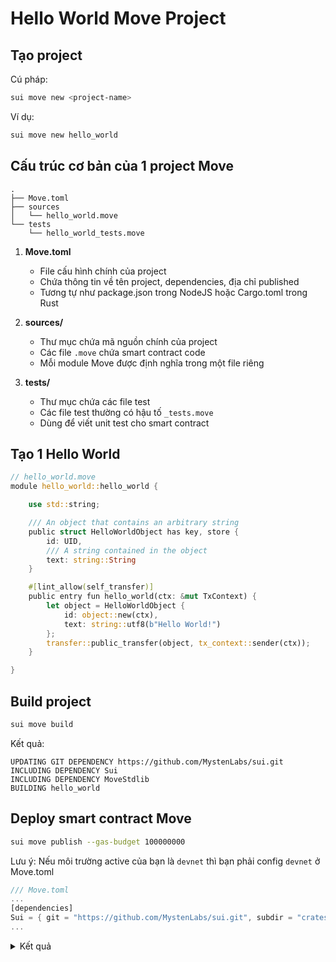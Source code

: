 # Hello World Move Project 



## Tạo project 

Cú pháp: 

```bash
sui move new <project-name>
```

Ví dụ: 
```bash
sui move new hello_world
```


## Cấu trúc cơ bản của 1 project Move 

```
.
├── Move.toml
├── sources
│   └── hello_world.move
└── tests
    └── hello_world_tests.move
```

1. **Move.toml**
   - File cấu hình chính của project
   - Chứa thông tin về tên project, dependencies, địa chỉ published
   - Tương tự như package.json trong NodeJS hoặc Cargo.toml trong Rust

2. **sources/**
   - Thư mục chứa mã nguồn chính của project
   - Các file `.move` chứa smart contract code
   - Mỗi module Move được định nghĩa trong một file riêng

3. **tests/**
   - Thư mục chứa các file test
   - Các file test thường có hậu tố `_tests.move`
   - Dùng để viết unit test cho smart contract


## Tạo 1 Hello World

```rust
// hello_world.move
module hello_world::hello_world {

    use std::string;

    /// An object that contains an arbitrary string
    public struct HelloWorldObject has key, store {
        id: UID,
        /// A string contained in the object
        text: string::String
    }

    #[lint_allow(self_transfer)]
    public entry fun hello_world(ctx: &mut TxContext) {
        let object = HelloWorldObject {
            id: object::new(ctx),
            text: string::utf8(b"Hello World!")
        };
        transfer::public_transfer(object, tx_context::sender(ctx));
    }

}
```

## Build project

```bash
sui move build
```

Kết quả: 
```
UPDATING GIT DEPENDENCY https://github.com/MystenLabs/sui.git
INCLUDING DEPENDENCY Sui
INCLUDING DEPENDENCY MoveStdlib
BUILDING hello_world
```

## Deploy smart contract Move

```bash
sui move publish --gas-budget 100000000
```

Lưu ý: Nếu môi trường active của bạn là `devnet` thì bạn phải config `devnet` ở Move.toml 


```rust
/// Move.toml
...
[dependencies]
Sui = { git = "https://github.com/MystenLabs/sui.git", subdir = "crates/sui-framework/packages/sui-framework", rev = "framework/devnet" }
...
```


<details>
  <summary>Kết quả</summary>
```bash
Transaction Digest: 2zSX9dfsMUAAG8qYtGHy7scXM2d4jgEurohHrSUtYrGB
╭──────────────────────────────────────────────────────────────────────────────────────────────────────────────╮
│ Transaction Data                                                                                             │
├──────────────────────────────────────────────────────────────────────────────────────────────────────────────┤
│ Sender: 0x9d38536027abeec2274f2b750fadba202174da9fbd9fa75a760ee99c8b3ad82f                                   │
│ Gas Owner: 0x9d38536027abeec2274f2b750fadba202174da9fbd9fa75a760ee99c8b3ad82f                                │
│ Gas Budget: 100000000 MIST                                                                                   │
│ Gas Price: 1000 MIST                                                                                         │
│ Gas Payment:                                                                                                 │
│  ┌──                                                                                                         │
│  │ ID: 0x9f830e09ef34783e7fba678030a7e2dafce5a8bef1012b4e27fad06d70db1b70                                    │
│  │ Version: 7                                                                                                │
│  │ Digest: 68NHQhDagzFW3US6hxqwo5Kg948M7pgmq6akHU5aMXVR                                                      │
│  └──                                                                                                         │
│                                                                                                              │
│ Transaction Kind: Programmable                                                                               │
│ ╭──────────────────────────────────────────────────────────────────────────────────────────────────────────╮ │
│ │ Input Objects                                                                                            │ │
│ ├──────────────────────────────────────────────────────────────────────────────────────────────────────────┤ │
│ │ 0   Pure Arg: Type: address, Value: "0x9d38536027abeec2274f2b750fadba202174da9fbd9fa75a760ee99c8b3ad82f" │ │
│ ╰──────────────────────────────────────────────────────────────────────────────────────────────────────────╯ │
│ ╭─────────────────────────────────────────────────────────────────────────╮                                  │
│ │ Commands                                                                │                                  │
│ ├─────────────────────────────────────────────────────────────────────────┤                                  │
│ │ 0  Publish:                                                             │                                  │
│ │  ┌                                                                      │                                  │
│ │  │ Dependencies:                                                        │                                  │
│ │  │   0x0000000000000000000000000000000000000000000000000000000000000001 │                                  │
│ │  │   0x0000000000000000000000000000000000000000000000000000000000000002 │                                  │
│ │  └                                                                      │                                  │
│ │                                                                         │                                  │
│ │ 1  TransferObjects:                                                     │                                  │
│ │  ┌                                                                      │                                  │
│ │  │ Arguments:                                                           │                                  │
│ │  │   Result 0                                                           │                                  │
│ │  │ Address: Input  0                                                    │                                  │
│ │  └                                                                      │                                  │
│ ╰─────────────────────────────────────────────────────────────────────────╯                                  │
│                                                                                                              │
│ Signatures:                                                                                                  │
│    h2foMg640sscAuasItZSOGtBy0GXMouFgvBQwjUK0X0ERJv4YhS2a0tSoVguI50lWOUmd58kKApa4CQ8x72WCw==                  │
│                                                                                                              │
╰──────────────────────────────────────────────────────────────────────────────────────────────────────────────╯
╭───────────────────────────────────────────────────────────────────────────────────────────────────╮
│ Transaction Effects                                                                               │
├───────────────────────────────────────────────────────────────────────────────────────────────────┤
│ Digest: 2zSX9dfsMUAAG8qYtGHy7scXM2d4jgEurohHrSUtYrGB                                              │
│ Status: Success                                                                                   │
│ Executed Epoch: 10                                                                                │
│                                                                                                   │
│ Created Objects:                                                                                  │
│  ┌──                                                                                              │
│  │ ID: 0x431b31b72639bff5109fcb23656f8891d4a98324eb146126d7d8526a7bc0c4dd                         │
│  │ Owner: Immutable                                                                               │
│  │ Version: 1                                                                                     │
│  │ Digest: 6zsDSiib5Yk2vAeGhLapFiKTUpHGicPoe8xPrasVghM                                            │
│  └──                                                                                              │
│  ┌──                                                                                              │
│  │ ID: 0xcd9f8e96341ee1d5f30e2880002b06a1a80f50c4630552e0c6e9ec7e004ff912                         │
│  │ Owner: Account Address ( 0x9d38536027abeec2274f2b750fadba202174da9fbd9fa75a760ee99c8b3ad82f )  │
│  │ Version: 8                                                                                     │
│  │ Digest: F4WUtwwV7ymL7dFQnqX4T6AiRkbP2ukzoxDcsFBjrcbV                                           │
│  └──                                                                                              │
│ Mutated Objects:                                                                                  │
│  ┌──                                                                                              │
│  │ ID: 0x9f830e09ef34783e7fba678030a7e2dafce5a8bef1012b4e27fad06d70db1b70                         │
│  │ Owner: Account Address ( 0x9d38536027abeec2274f2b750fadba202174da9fbd9fa75a760ee99c8b3ad82f )  │
│  │ Version: 8                                                                                     │
│  │ Digest: ECftyjH5LM4JcXEsLtMmHdiRYEobMA417ZF8w3nnQUvp                                           │
│  └──                                                                                              │
│ Gas Object:                                                                                       │
│  ┌──                                                                                              │
│  │ ID: 0x9f830e09ef34783e7fba678030a7e2dafce5a8bef1012b4e27fad06d70db1b70                         │
│  │ Owner: Account Address ( 0x9d38536027abeec2274f2b750fadba202174da9fbd9fa75a760ee99c8b3ad82f )  │
│  │ Version: 8                                                                                     │
│  │ Digest: ECftyjH5LM4JcXEsLtMmHdiRYEobMA417ZF8w3nnQUvp                                           │
│  └──                                                                                              │
│ Gas Cost Summary:                                                                                 │
│    Storage Cost: 7911600 MIST                                                                     │
│    Computation Cost: 1000000 MIST                                                                 │
│    Storage Rebate: 978120 MIST                                                                    │
│    Non-refundable Storage Fee: 9880 MIST                                                          │
│                                                                                                   │
│ Transaction Dependencies:                                                                         │
│    V58JkCa5qyDaoRoUrsGjn8kaH6tLhrvbfDkQG7TczWt                                                    │
│    9a5y4cEDXa6piUnWAm1pah5JvxkwfJWHSx1NPg6ctaar                                                   │
╰───────────────────────────────────────────────────────────────────────────────────────────────────╯
╭─────────────────────────────╮
│ No transaction block events │
╰─────────────────────────────╯

╭──────────────────────────────────────────────────────────────────────────────────────────────────╮
│ Object Changes                                                                                   │
├──────────────────────────────────────────────────────────────────────────────────────────────────┤
│ Created Objects:                                                                                 │
│  ┌──                                                                                             │
│  │ ObjectID: 0xcd9f8e96341ee1d5f30e2880002b06a1a80f50c4630552e0c6e9ec7e004ff912                  │
│  │ Sender: 0x9d38536027abeec2274f2b750fadba202174da9fbd9fa75a760ee99c8b3ad82f                    │
│  │ Owner: Account Address ( 0x9d38536027abeec2274f2b750fadba202174da9fbd9fa75a760ee99c8b3ad82f ) │
│  │ ObjectType: 0x2::package::UpgradeCap                                                          │
│  │ Version: 8                                                                                    │
│  │ Digest: F4WUtwwV7ymL7dFQnqX4T6AiRkbP2ukzoxDcsFBjrcbV                                          │
│  └──                                                                                             │
│ Mutated Objects:                                                                                 │
│  ┌──                                                                                             │
│  │ ObjectID: 0x9f830e09ef34783e7fba678030a7e2dafce5a8bef1012b4e27fad06d70db1b70                  │
│  │ Sender: 0x9d38536027abeec2274f2b750fadba202174da9fbd9fa75a760ee99c8b3ad82f                    │
│  │ Owner: Account Address ( 0x9d38536027abeec2274f2b750fadba202174da9fbd9fa75a760ee99c8b3ad82f ) │
│  │ ObjectType: 0x2::coin::Coin<0x2::sui::SUI>                                                    │
│  │ Version: 8                                                                                    │
│  │ Digest: ECftyjH5LM4JcXEsLtMmHdiRYEobMA417ZF8w3nnQUvp                                          │
│  └──                                                                                             │
│ Published Objects:                                                                               │
│  ┌──                                                                                             │
│  │ PackageID: 0x431b31b72639bff5109fcb23656f8891d4a98324eb146126d7d8526a7bc0c4dd                 │
│  │ Version: 1                                                                                    │
│  │ Digest: 6zsDSiib5Yk2vAeGhLapFiKTUpHGicPoe8xPrasVghM                                           │
│  │ Modules: hello_world                                                                          │
│  └──                                                                                             │
╰──────────────────────────────────────────────────────────────────────────────────────────────────╯
╭───────────────────────────────────────────────────────────────────────────────────────────────────╮
│ Balance Changes                                                                                   │
├───────────────────────────────────────────────────────────────────────────────────────────────────┤
│  ┌──                                                                                              │
│  │ Owner: Account Address ( 0x9d38536027abeec2274f2b750fadba202174da9fbd9fa75a760ee99c8b3ad82f )  │
│  │ CoinType: 0x2::sui::SUI                                                                        │
│  │ Amount: -7933480                                                                               │
│  └──                                                                                              │
╰───────────────────────────────────────────────────────────────────────────────────────────────────╯
```
</details>


## Call smart contract

Cú pháp: 
```bash
sui client call --module <module> --function <function> --package <package-id> --gas-budget <gas-budget>
```

Ví dụ:


```bash
sui client call --module hello_world --function hello_world --package 0x431b31b72639bff5109fcb23656f8891d4a98324eb146126d7d8526a7bc0c4dd --gas-budget 100000000
```


<details>
  <summary>Kết quả</summary>
```bash
Transaction Digest: 4D9a4ZDxfKKPcwwKxj6Ei8TjhZoeW4q3ryTifs9cusTZ
╭─────────────────────────────────────────────────────────────────────────────────────────────╮
│ Transaction Data                                                                            │
├─────────────────────────────────────────────────────────────────────────────────────────────┤
│ Sender: 0x9d38536027abeec2274f2b750fadba202174da9fbd9fa75a760ee99c8b3ad82f                  │
│ Gas Owner: 0x9d38536027abeec2274f2b750fadba202174da9fbd9fa75a760ee99c8b3ad82f               │
│ Gas Budget: 100000000 MIST                                                                  │
│ Gas Price: 1000 MIST                                                                        │
│ Gas Payment:                                                                                │
│  ┌──                                                                                        │
│  │ ID: 0x9f830e09ef34783e7fba678030a7e2dafce5a8bef1012b4e27fad06d70db1b70                   │
│  │ Version: 8                                                                               │
│  │ Digest: ECftyjH5LM4JcXEsLtMmHdiRYEobMA417ZF8w3nnQUvp                                     │
│  └──                                                                                        │
│                                                                                             │
│ Transaction Kind: Programmable                                                              │
│   No input objects for this transaction                                                     │
│ ╭──────────────────────────────────────────────────────────────────────────────────╮        │
│ │ Commands                                                                         │        │
│ ├──────────────────────────────────────────────────────────────────────────────────┤        │
│ │ 0  MoveCall:                                                                     │        │
│ │  ┌                                                                               │        │
│ │  │ Function:  hello_world                                                        │        │
│ │  │ Module:    hello_world                                                        │        │
│ │  │ Package:   0x431b31b72639bff5109fcb23656f8891d4a98324eb146126d7d8526a7bc0c4dd │        │
│ │  └                                                                               │        │
│ ╰──────────────────────────────────────────────────────────────────────────────────╯        │
│                                                                                             │
│ Signatures:                                                                                 │
│    0wu+Mms0Gc7FMUSvIIAct9Xg7DxyoK2gSbFhPPKLBYGPgbmoMCHn25Y0FElE+F7gXuu5qHhcjWsXlW8fZBAbCA== │
│                                                                                             │
╰─────────────────────────────────────────────────────────────────────────────────────────────╯
╭───────────────────────────────────────────────────────────────────────────────────────────────────╮
│ Transaction Effects                                                                               │
├───────────────────────────────────────────────────────────────────────────────────────────────────┤
│ Digest: 4D9a4ZDxfKKPcwwKxj6Ei8TjhZoeW4q3ryTifs9cusTZ                                              │
│ Status: Success                                                                                   │
│ Executed Epoch: 10                                                                                │
│                                                                                                   │
│ Created Objects:                                                                                  │
│  ┌──                                                                                              │
│  │ ID: 0x0d8465e955278f12e240f6ed46544e12ddd5f98357d6ea02a1b37785ff84c906                         │
│  │ Owner: Account Address ( 0x9d38536027abeec2274f2b750fadba202174da9fbd9fa75a760ee99c8b3ad82f )  │
│  │ Version: 9                                                                                     │
│  │ Digest: CqffLKE84ypRjCv9TwPE3m3QVP8jV9UHxWRyUYfzpfgb                                           │
│  └──                                                                                              │
│ Mutated Objects:                                                                                  │
│  ┌──                                                                                              │
│  │ ID: 0x9f830e09ef34783e7fba678030a7e2dafce5a8bef1012b4e27fad06d70db1b70                         │
│  │ Owner: Account Address ( 0x9d38536027abeec2274f2b750fadba202174da9fbd9fa75a760ee99c8b3ad82f )  │
│  │ Version: 9                                                                                     │
│  │ Digest: 7ooPPFYfd4ywYkVTxSPM617dGr7dNU1oTAPzZFuetuGG                                           │
│  └──                                                                                              │
│ Gas Object:                                                                                       │
│  ┌──                                                                                              │
│  │ ID: 0x9f830e09ef34783e7fba678030a7e2dafce5a8bef1012b4e27fad06d70db1b70                         │
│  │ Owner: Account Address ( 0x9d38536027abeec2274f2b750fadba202174da9fbd9fa75a760ee99c8b3ad82f )  │
│  │ Version: 9                                                                                     │
│  │ Digest: 7ooPPFYfd4ywYkVTxSPM617dGr7dNU1oTAPzZFuetuGG                                           │
│  └──                                                                                              │
│ Gas Cost Summary:                                                                                 │
│    Storage Cost: 2485200 MIST                                                                     │
│    Computation Cost: 1000000 MIST                                                                 │
│    Storage Rebate: 978120 MIST                                                                    │
│    Non-refundable Storage Fee: 9880 MIST                                                          │
│                                                                                                   │
│ Transaction Dependencies:                                                                         │
│    2zSX9dfsMUAAG8qYtGHy7scXM2d4jgEurohHrSUtYrGB                                                   │
╰───────────────────────────────────────────────────────────────────────────────────────────────────╯
╭─────────────────────────────╮
│ No transaction block events │
╰─────────────────────────────╯

╭───────────────────────────────────────────────────────────────────────────────────────────────────────────────────╮
│ Object Changes                                                                                                    │
├───────────────────────────────────────────────────────────────────────────────────────────────────────────────────┤
│ Created Objects:                                                                                                  │
│  ┌──                                                                                                              │
│  │ ObjectID: 0x0d8465e955278f12e240f6ed46544e12ddd5f98357d6ea02a1b37785ff84c906                                   │
│  │ Sender: 0x9d38536027abeec2274f2b750fadba202174da9fbd9fa75a760ee99c8b3ad82f                                     │
│  │ Owner: Account Address ( 0x9d38536027abeec2274f2b750fadba202174da9fbd9fa75a760ee99c8b3ad82f )                  │
│  │ ObjectType: 0x431b31b72639bff5109fcb23656f8891d4a98324eb146126d7d8526a7bc0c4dd::hello_world::HelloWorldObject  │
│  │ Version: 9                                                                                                     │
│  │ Digest: CqffLKE84ypRjCv9TwPE3m3QVP8jV9UHxWRyUYfzpfgb                                                           │
│  └──                                                                                                              │
│ Mutated Objects:                                                                                                  │
│  ┌──                                                                                                              │
│  │ ObjectID: 0x9f830e09ef34783e7fba678030a7e2dafce5a8bef1012b4e27fad06d70db1b70                                   │
│  │ Sender: 0x9d38536027abeec2274f2b750fadba202174da9fbd9fa75a760ee99c8b3ad82f                                     │
│  │ Owner: Account Address ( 0x9d38536027abeec2274f2b750fadba202174da9fbd9fa75a760ee99c8b3ad82f )                  │
│  │ ObjectType: 0x2::coin::Coin<0x2::sui::SUI>                                                                     │
│  │ Version: 9                                                                                                     │
│  │ Digest: 7ooPPFYfd4ywYkVTxSPM617dGr7dNU1oTAPzZFuetuGG                                                           │
│  └──                                                                                                              │
╰───────────────────────────────────────────────────────────────────────────────────────────────────────────────────╯
╭───────────────────────────────────────────────────────────────────────────────────────────────────╮
│ Balance Changes                                                                                   │
├───────────────────────────────────────────────────────────────────────────────────────────────────┤
│  ┌──                                                                                              │
│  │ Owner: Account Address ( 0x9d38536027abeec2274f2b750fadba202174da9fbd9fa75a760ee99c8b3ad82f )  │
│  │ CoinType: 0x2::sui::SUI                                                                        │
│  │ Amount: -2507080                                                                               │
│  └──                                                                                              │
╰───────────────────────────────────────────────────────────────────────────────────────────────────╯
```
</details>


## Chạy test 

Chúng ta cần thêm một số đoạn code ( bạn đừng lo đoạn code này , section tiếp theo mình giới thiệu chi tiết hơn) 

+ Thêm hàm `get_text()` vào module `hello_world`

```rust

// sources/hello_world.move

public fun get_text(hello: &HelloWorldObject) : String {
    hello.text

}

```

+ Thêm hàm `test_hello_world()` vào module `hello_world_tests`

```rust
// tests/hello_world_tests.move

#[test_only]
module hello_world::hello_world_tests;

#[test]
fun test_hello_world() {
    use sui::test_scenario;
    use sui::test_utils::assert_eq;
    use hello_world::hello_world::{HelloWorldObject, hello_world};
    use std::string;
    let dummy_address = @0xCAFE;

        // First transaction executed by initial owner to create the sword
    let mut scenario = test_scenario::begin(dummy_address);
        {
            // Create hello world
            hello_world( scenario.ctx());



        };

    scenario.next_tx(dummy_address);
    {
            let hello = scenario.take_from_sender<HelloWorldObject>();
            let text = hello.get_text();
            std::debug::print(&text);
            assert_eq(text, string::utf8(b"Hello World!"));

            scenario.return_to_sender(hello)
    };

    scenario.end();
     
}

```

+ Chạy command để test smart contract


```bash
sui move test
```


+ Kết quả 


```bash
INCLUDING DEPENDENCY Sui
INCLUDING DEPENDENCY MoveStdlib
BUILDING hello_world
Running Move unit tests
[debug] "Hello World!"
[ PASS    ] hello_world::hello_world_tests::test_hello_world
Test result: OK. Total tests: 1; passed: 1; failed: 0
```






